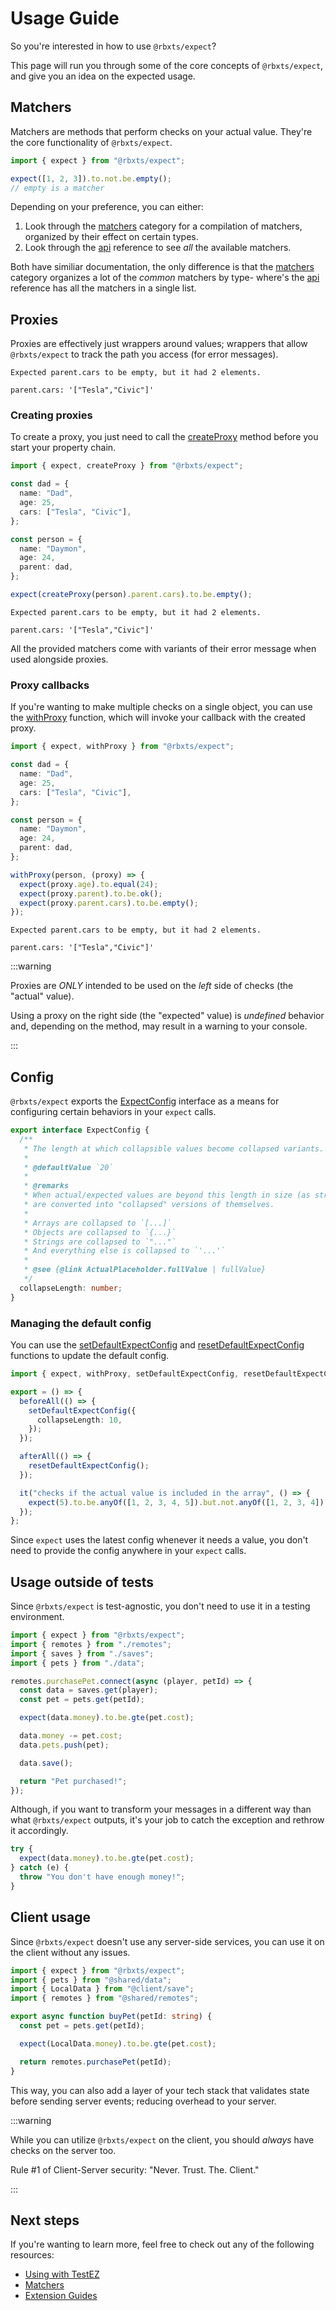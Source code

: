 # Usage Guide

So you're interested in how to use `@rbxts/expect`?

This page will run you through some of the core concepts of `@rbxts/expect`, and give you an idea on the expected usage.

## Matchers

Matchers are methods that perform checks on your actual value. They're the core functionality of `@rbxts/expect`.

```ts
import { expect } from "@rbxts/expect";

expect([1, 2, 3]).to.not.be.empty();
// empty is a matcher
```

Depending on your preference, you can either:

1. Look through the [matchers](category/matchers) category for a compilation of matchers, organized by their effect on
   certain types.
2. Look through the [api](api) reference to see _all_ the available matchers.

Both have similiar documentation, the only difference is that the [matchers](category/matchers) category organizes a lot
of the _common_ matchers by type- where's the [api](api) reference has all the matchers in a single list.

## Proxies

Proxies are effectively just wrappers around values; wrappers that allow `@rbxts/expect` to track the path you access
(for error messages).

```logs
Expected parent.cars to be empty, but it had 2 elements.

parent.cars: '["Tesla","Civic"]'
```

### Creating proxies

To create a proxy, you just need to call the [createProxy](api/expect.createproxy) method before you start your property
chain.

```ts
import { expect, createProxy } from "@rbxts/expect";

const dad = {
  name: "Dad",
  age: 25,
  cars: ["Tesla", "Civic"],
};

const person = {
  name: "Daymon",
  age: 24,
  parent: dad,
};

expect(createProxy(person).parent.cars).to.be.empty();
```

```logs title="Console"
Expected parent.cars to be empty, but it had 2 elements.

parent.cars: '["Tesla","Civic"]'
```

All the provided matchers come with variants of their error message when used alongside proxies.

### Proxy callbacks

If you're wanting to make multiple checks on a single object, you can use the [withProxy](api/expect.withproxy)
function, which will invoke your callback with the created proxy.

```ts
import { expect, withProxy } from "@rbxts/expect";

const dad = {
  name: "Dad",
  age: 25,
  cars: ["Tesla", "Civic"],
};

const person = {
  name: "Daymon",
  age: 24,
  parent: dad,
};

withProxy(person, (proxy) => {
  expect(proxy.age).to.equal(24);
  expect(proxy.parent).to.be.ok();
  expect(proxy.parent.cars).to.be.empty();
});
```

```logs title="Console"
Expected parent.cars to be empty, but it had 2 elements.

parent.cars: '["Tesla","Civic"]'
```

:::warning

Proxies are _ONLY_ intended to be used on the _left_ side of checks (the "actual" value).

Using a proxy on the right side (the "expected" value) is _undefined_ behavior and, depending on the method, may result
in a warning to your console.

:::

## Config

`@rbxts/expect` exports the [ExpectConfig](api/expect.expectconfig) interface as a means for configuring certain
behaviors in your `expect` calls.

```ts
export interface ExpectConfig {
  /**
   * The length at which collapsible values become collapsed variants.
   *
   * @defaultValue `20`
   *
   * @remarks
   * When actual/expected values are beyond this length in size (as strings), they
   * are converted into "collapsed" versions of themselves.
   *
   * Arrays are collapsed to `[...]`
   * Objects are collapsed to `{...}`
   * Strings are collapsed to `"..."`
   * And everything else is collapsed to `'...'`
   *
   * @see {@link ActualPlaceholder.fullValue | fullValue}
   */
  collapseLength: number;
}
```

### Managing the default config

You can use the [setDefaultExpectConfig](api/expect.setdefaultexpectconfig) and
[resetDefaultExpectConfig](api/expect.resetdefaultexpectconfig) functions to update the default config.

```ts
import { expect, withProxy, setDefaultExpectConfig, resetDefaultExpectConfig } from "@rbxts/expect";

export = () => {
  beforeAll(() => {
    setDefaultExpectConfig({
      collapseLength: 10,
    });
  });

  afterAll(() => {
    resetDefaultExpectConfig();
  });

  it("checks if the actual value is included in the array", () => {
    expect(5).to.be.anyOf([1, 2, 3, 4, 5]).but.not.anyOf([1, 2, 3, 4]);
  });
};
```

Since `expect` uses the latest config whenever it needs a value, you don't need to provide the config anywhere in your
`expect` calls.

## Usage outside of tests

Since `@rbxts/expect` is test-agnostic, you don't need to use it in a testing environment.

```ts
import { expect } from "@rbxts/expect";
import { remotes } from "./remotes";
import { saves } from "./saves";
import { pets } from "./data";

remotes.purchasePet.connect(async (player, petId) => {
  const data = saves.get(player);
  const pet = pets.get(petId);

  expect(data.money).to.be.gte(pet.cost);

  data.money -= pet.cost;
  data.pets.push(pet);

  data.save();

  return "Pet purchased!";
});
```

Although, if you want to transform your messages in a different way than what `@rbxts/expect` outputs, it's your job to
catch the exception and rethrow it accordingly.

```ts
try {
  expect(data.money).to.be.gte(pet.cost);
} catch (e) {
  throw "You don't have enough money!";
}
```

## Client usage

Since `@rbxts/expect` doesn't use any server-side services, you can use it on the client without any issues.

```ts
import { expect } from "@rbxts/expect";
import { pets } from "@shared/data";
import { LocalData } from "@client/save";
import { remotes } from "@shared/remotes";

export async function buyPet(petId: string) {
  const pet = pets.get(petId);

  expect(LocalData.money).to.be.gte(pet.cost);

  return remotes.purchasePet(petId);
}
```

This way, you can also add a layer of your tech stack that validates state before sending server events; reducing
overhead to your server.

:::warning

While you can utilize `@rbxts/expect` on the client, you should _always_ have checks on the server too.

Rule #1 of Client-Server security: "Never. Trust. The. Client."

:::

## Next steps

If you're wanting to learn more, feel free to check out any of the following resources:

- [Using with TestEZ](using-with-testez)
- [Matchers](category/matchers)
- [Extension Guides](category/extension-guides)
